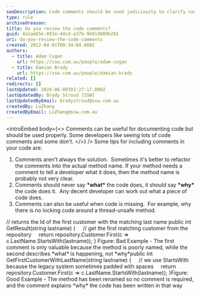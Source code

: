 ```yaml
---
seoDescription: Code comments should be used judiciously to clarify code intentions and avoid unnecessary duplication of information.
type: rule
archivedreason:
title: Do you review the code comments?
guid: 4a1ae65e-893e-44cd-a37b-9b914909b291
uri: do-you-review-the-code-comments
created: 2012-04-01T09:34:04.000Z
authors:
  - title: Adam Cogan
    url: https://ssw.com.au/people/adam-cogan
  - title: Damian Brady
    url: https://ssw.com.au/people/damian-brady
related: []
redirects: []
lastUpdated: 2024-06-08T03:27:17.000Z
lastUpdatedBy: Brady Stroud [SSW]
lastUpdatedByEmail: bradystroud@ssw.com.au
createdBy: LuZhang
createdByEmail: LuZhang@ssw.com.au
---
```


<introEmbed
  body={<>
Comments can be useful for documenting code but should be used properly. Some developers like seeing lots of code comments and some don't.
  </>}
/>
Some tips for including comments in your code are:

1. Comments aren't always the solution.  Sometimes it's better to refactor the comments into the actual method name. If your method needs a comment to tell a developer what it does, then the method name is probably not very clear.
2. Comments should never say **\*what\*** the code does, it should say **\*why\*** the code does it.  Any decent developer can work out what a piece of code does.
3. Comments can also be useful when code is missing.  For example, why there is no locking code around a thread-unsafe method.

// returns the Id of the first customer with the matching last name
public int GetResult(string lastname)
{
    // get the first matching customer from the repository
    return repository.Customer.First(c =&gt; c.LastName.StartsWith(lastname));
} Figure: Bad Example - The first comment is only valuable because the method is poorly named, while the second describes \*what\* is happening, not \*why\*public int GetFirstCustomerWithLastName(string lastname)
{
    // we use StartsWith because the legacy system sometimes padded with spaces
    return repository.Customer.First(c =&gt; c.LastName.StartsWith(lastname));
}Figure: Good Example - The method has been renamed so no comment is required, and the comment explains \*why\* the code has been written in that way
